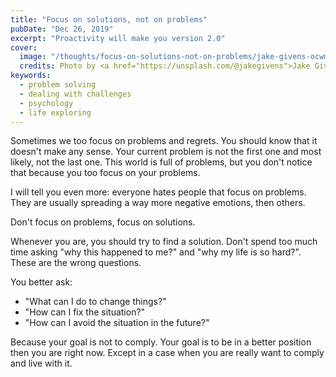 ```yaml
---
title: "Focus on solutions, not on problems"
pubDate: "Dec 26, 2019"
excerpt: "Proactivity will make you version 2.0"
cover: 
  image: "/thoughts/focus-on-solutions-not-on-problems/jake-givens-ocwmWiNAWGs-unsplash.jpg"
  credits: Photo by <a href="https://unsplash.com/@jakegivens">Jake Givens</a> on <a href="https://unsplash.com/">Unsplash</a>
keywords:
  - problem solving
  - dealing with challenges
  - psychology
  - life exploring
---
```


Sometimes we too focus on problems and regrets. You should know that it doesn't make any sense.
Your current problem is not the first one and most likely, not the last one. This world is full of problems, but you don't notice that because you too focus on your problems.

I will tell you even more: everyone hates people that focus on problems. They are usually spreading a way more negative emotions, then others.

Don't focus on problems, focus on solutions.

Whenever you are, you should try to find a solution. Don't spend too much time asking "why this happened to me?" and "why my life is so hard?". These are the wrong questions.

You better ask:

- "What can I do to change things?"
- "How can I fix the situation?"
- "How can I avoid the situation in the future?"

Because your goal is not to comply. Your goal is to be in a better position then you are right now. Except in a case when you are really want to comply and live with it.
